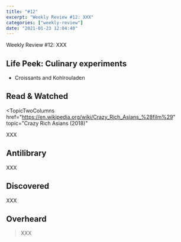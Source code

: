 ```yaml
---
title: "#12"
excerpt: "Weekly Review #12: XXX"
categories: ["weekly-review"]
date: "2021-01-23 12:04:40"
---
```


<Flex>
  <Column double>
    <FeaturedArtistImage
      artistHref="https://dribbble.com/shots/3833442-Meh"
      imageSrc="https://cdn.dribbble.com/users/3460/screenshots/3833442/meh.png"
      imageAlt="XXX by blah"
      artistName="blah"
    />
  </Column>
  <Column>
    <p>Weekly Review #12: XXX</p>
  </Column>
</Flex>

## Life Peek: Culinary experiments

- Croissants and Kohlrouladen

## Read & Watched

<TopicTwoColumns
  href="https://en.wikipedia.org/wiki/Crazy_Rich_Asians_%28film%29"
  topic="Crazy Rich Asians (2018)"
>
  <p>XXX</p>
</TopicTwoColumns>

## Antilibrary

<TopicTwoColumns href="X" topic="X">
  <p>XXX</p>
</TopicTwoColumns>

## Discovered

<TopicTwoColumns href="https://www.musixmatch.com/" topic="Musixmatch">
  <p>XXX</p>
</TopicTwoColumns>

## Overheard

> XXX
